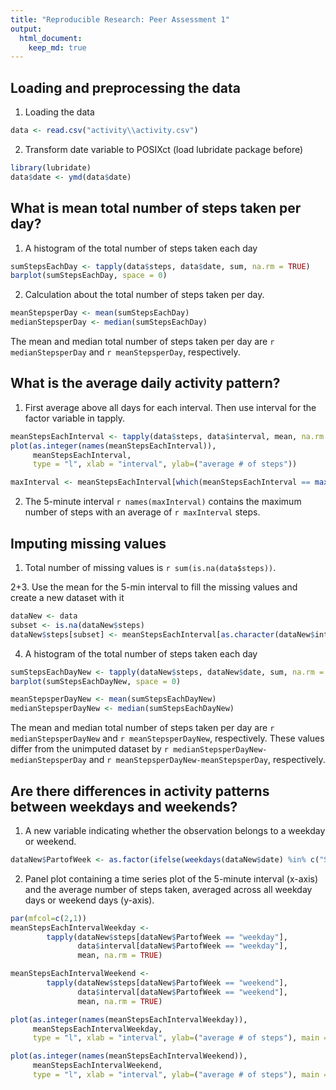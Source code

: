 ```yaml
---
title: "Reproducible Research: Peer Assessment 1"
output: 
  html_document:
    keep_md: true
---
```



## Loading and preprocessing the data
1. Loading the data
```r
data <- read.csv("activity\\activity.csv")
```
2. Transform date variable to POSIXct (load lubridate package before)
```r
library(lubridate)
data$date <- ymd(data$date)
```

## What is mean total number of steps taken per day?
1. A histogram of the total number of steps taken each day
```r
sumStepsEachDay <- tapply(data$steps, data$date, sum, na.rm = TRUE)
barplot(sumStepsEachDay, space = 0)
```

2. Calculation about the total number of steps taken per day.
```r
meanStepsperDay <- mean(sumStepsEachDay)
medianStepsperDay <- median(sumStepsEachDay)
```

The mean and median total number of steps taken per day are `r medianStepsperDay` and `r meanStepsperDay`, respectively.

## What is the average daily activity pattern?

1. First average above all days for each interval. Then use interval for the factor variable in tapply.
```r
meanStepsEachInterval <- tapply(data$steps, data$interval, mean, na.rm = TRUE)
plot(as.integer(names(meanStepsEachInterval)), 
     meanStepsEachInterval, 
     type = "l", xlab = "interval", ylab=("average # of steps"))
```  
```r
maxInterval <- meanStepsEachInterval[which(meanStepsEachInterval == max(meanStepsEachInterval, na.rm = TRUE))]
```

2. The 5-minute interval `r names(maxInterval)` contains the maximum number of steps with an average of `r maxInterval` steps.

## Imputing missing values
1. Total number of missing values is `r sum(is.na(data$steps))`.

2+3. Use the mean for the 5-min interval to fill the missing values and create a new dataset with it
```r
dataNew <- data
subset <- is.na(dataNew$steps)
dataNew$steps[subset] <- meanStepsEachInterval[as.character(dataNew$interval[subset])]
```  

4. A histogram of the total number of steps taken each day
```r
sumStepsEachDayNew <- tapply(dataNew$steps, dataNew$date, sum, na.rm = TRUE)
barplot(sumStepsEachDayNew, space = 0)
```

```r
meanStepsperDayNew <- mean(sumStepsEachDayNew)
medianStepsperDayNew <- median(sumStepsEachDayNew)
```
The mean and median total number of steps taken per day are `r medianStepsperDayNew` and `r meanStepsperDayNew`, respectively.
These values differ from the unimputed dataset by `r medianStepsperDayNew-medianStepsperDay` and `r meanStepsperDayNew-meanStepsperDay`, respectively.

## Are there differences in activity patterns between weekdays and weekends?
1. A new variable indicating whether the observation belongs to a weekday or weekend.
```r
dataNew$PartofWeek <- as.factor(ifelse(weekdays(dataNew$date) %in% c("Saturday","Sunday") ,"weekend","weekday"))
```

2. Panel plot containing a time series plot of the 5-minute interval (x-axis) and the average number of steps taken, averaged across all weekday days or weekend days (y-axis).

```r
par(mfcol=c(2,1))
meanStepsEachIntervalWeekday <- 
        tapply(dataNew$steps[dataNew$PartofWeek == "weekday"], 
               data$interval[dataNew$PartofWeek == "weekday"], 
               mean, na.rm = TRUE)

meanStepsEachIntervalWeekend <- 
        tapply(dataNew$steps[dataNew$PartofWeek == "weekend"], 
               data$interval[dataNew$PartofWeek == "weekend"], 
               mean, na.rm = TRUE)

plot(as.integer(names(meanStepsEachIntervalWeekday)), 
     meanStepsEachIntervalWeekday, 
     type = "l", xlab = "interval", ylab=("average # of steps"), main = "Weekday")

plot(as.integer(names(meanStepsEachIntervalWeekend)), 
     meanStepsEachIntervalWeekend, 
     type = "l", xlab = "interval", ylab=("average # of steps"), main = "Weekend")
```

